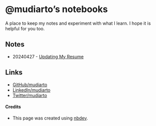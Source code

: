 # @mudiarto's notebooks


A place to keep my notes and experiment with what I learn. I hope it is helpful for you too.

## Notes

- 20240427 - [Updating My Resume](notes/20240427-update-resume.html)

## Links

- [GitHub/mudiarto](https://github.com/mudiarto)
- [LinkedIn/mudiarto](https://www.linkedin.com/in/mudiarto/)
- [Twitter/mudiarto](https://twitter.com/mudiarto)


#### Credits
* This page was created using [nbdev](https://nbdev.fast.ai/).
